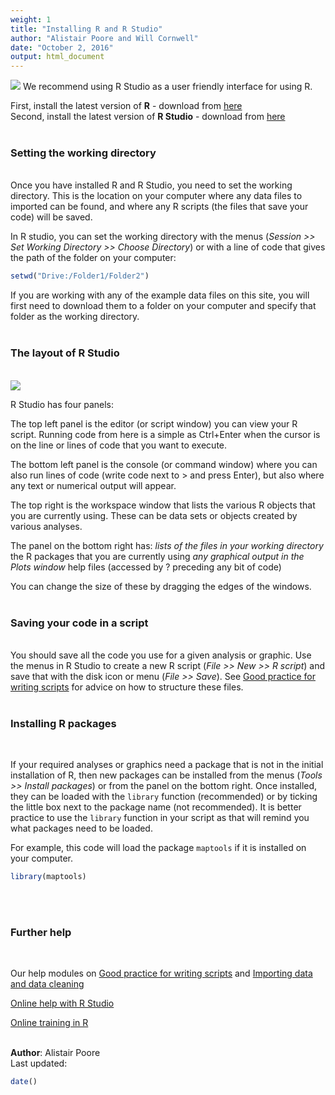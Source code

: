 ```yaml
---
weight: 1
title: "Installing R and R Studio"
author: "Alistair Poore and Will Cornwell"
date: "October 2, 2016"
output: html_document
---
```


![](blue-125.png)
We recommend using R Studio as a user friendly interface for using R.

First, install the latest version of **R** - download from [here](http://cran.rstudio.com/)<br>
Second, install the latest version of **R Studio** - download from [here](http://www.rstudio.com/products/rstudio/download/)
<br><br>

### Setting the working directory
<br>
Once you have installed R and R Studio, you need to set the working directory. This is the location on your computer where any data files to imported can be found, and where any R scripts (the files that save your code) will be saved. 

In R studio, you can set the working directory with the menus (*Session >> Set Working Directory >> Choose Directory*) or with a line of code that gives the path of the folder on your computer:

```r
setwd("Drive:/Folder1/Folder2")
```

If you are working with any of the example data files on this site, you will first need to download them to a folder on your computer and specify that folder as the working directory.
<br><br>

### The layout of R Studio
<br>
![](Installing_R_and_R_Studio_image.jpg)

R Studio has four panels:

The top left panel is the editor (or script window) you can view your R script. Running code from here is a simple as Ctrl+Enter when the cursor is on the line or lines of code that you want to execute.

The bottom left panel is the console (or command window) where you can also run lines of code (write code next to > and press Enter), but also where any text or numerical output will appear.

The top right is the workspace window that lists the various R objects that you are currently using. These can be data sets or objects created by various analyses.

The panel on the bottom right has:
*lists of the files in your working directory
*the R packages that you are currently using
*any graphical output in the Plots window
*help files (accessed by ? preceding any bit of code)

You can change the size of these by dragging the edges of the windows.
<br><br>

### Saving your code in a script
<br>
You should save all the code you use for a given analysis or graphic. Use the menus in R Studio to create a new R script (*File >> New >> R script*) and save that with the disk icon or menu (*File >> Save*). See [Good practice for writing scripts](http:environmentalcomputing.net/Good-practice-for-writing-scripts/) for advice on how to structure these files.
<br><br>

### Installing R packages
<br>

If your required analyses or graphics need a package that is not in the initial installation of R, then new packages can be installed from the menus (*Tools >> Install packages*) or from the panel on the bottom right. Once installed, they can be loaded with the `library` function (recommended) or by ticking the little box next to the package name (not recommended). It is better practice to use the `library` function in your script as that will remind you what packages need to be loaded.

For example, this code will load the package `maptools` if it is installed on your computer.

```r
library(maptools)
```
<br><br>

### Further help
<br>

Our help modules on [Good practice for writing scripts](http:environmentalcomputing.net/Good-practice-for-writing-scripts/) and [Importing data and data cleaning](http://environmentalcomputing.net/importing-data/)

[Online help with R Studio](https://support.rstudio.com/hc/en-us/sections/200107586-Using-RStudio)

[Online training in R](http://www.rstudio.com/training/online-learning/)
<br><br>

**Author**: Alistair Poore
<br>
Last updated:
```r
date()
```

